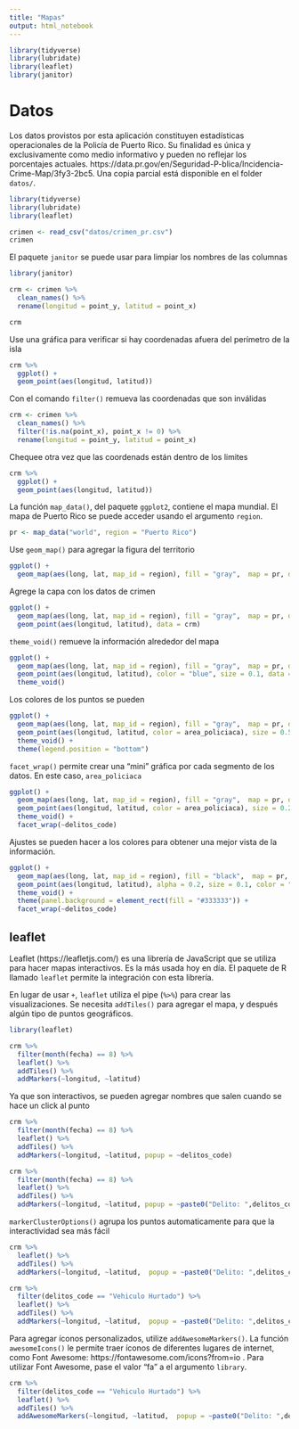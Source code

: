 ```yaml
---
title: "Mapas"
output: html_notebook
---
```


```r
library(tidyverse)
library(lubridate)
library(leaflet)
library(janitor)
```

# Datos

Los datos provistos por esta aplicación constituyen estadísticas operacionales de la Policía de Puerto Rico. Su finalidad es única y exclusivamente como medio informativo y pueden no reflejar los porcentajes actuales. https://data.pr.gov/en/Seguridad-P-blica/Incidencia-Crime-Map/3fy3-2bc5. Una copia parcial está disponible en el folder `datos/`.

```r
library(tidyverse)
library(lubridate)
library(leaflet)
```

```r
crimen <- read_csv("datos/crimen_pr.csv")
crimen
```

El paquete `janitor` se puede usar para limpiar los nombres de las columnas

```r
library(janitor)

crm <- crimen %>%
  clean_names() %>%
  rename(longitud = point_y, latitud = point_x)

crm
```

Use una gráfica para verificar si hay coordenadas afuera del perímetro de la isla

```r
crm %>%
  ggplot() +
  geom_point(aes(longitud, latitud))
```

Con el comando `filter()` remueva las coordenadas que son inválidas

```r
crm <- crimen %>%
  clean_names() %>%
  filter(!is.na(point_x), point_x != 0) %>%
  rename(longitud = point_y, latitud = point_x)
```

Chequee otra vez que las coordenads están dentro de los limites

```r
crm %>%
  ggplot() +
  geom_point(aes(longitud, latitud))
```

La función `map_data()`, del paquete `ggplot2`, contiene el mapa mundial.  El mapa de Puerto Rico se puede acceder usando el argumento `region`.

```r
pr <- map_data("world", region = "Puerto Rico")
```

Use `geom_map()` para agregar la figura del territorio

```r
ggplot() +
  geom_map(aes(long, lat, map_id = region), fill = "gray",  map = pr, data = pr) 
```

Agrege la capa con los datos de crimen 

```r
ggplot() +
  geom_map(aes(long, lat, map_id = region), fill = "gray",  map = pr, data = pr) +
  geom_point(aes(longitud, latitud), data = crm)
```

`theme_void()` remueve la información alrededor del mapa

```r
ggplot() +
  geom_map(aes(long, lat, map_id = region), fill = "gray",  map = pr, data = pr) +
  geom_point(aes(longitud, latitud), color = "blue", size = 0.1, data = crm) +
  theme_void() 
```

Los colores de los puntos se pueden 

```r
ggplot() +
  geom_map(aes(long, lat, map_id = region), fill = "gray",  map = pr, data = pr) +
  geom_point(aes(longitud, latitud, color = area_policiaca), size = 0.5, data = crm) +
  theme_void() +
  theme(legend.position = "bottom")
```

`facet_wrap()` permite crear una "mini" gráfica por cada segmento de los datos.  En este caso, `area_policiaca`

```r
ggplot() +
  geom_map(aes(long, lat, map_id = region), fill = "gray",  map = pr, data = pr) +
  geom_point(aes(longitud, latitud, color = area_policiaca), size = 0.2, data = crm) +
  theme_void() +
  facet_wrap(~delitos_code)
```

Ajustes se pueden hacer a los colores para obtener una mejor vista de la información.

```r
ggplot() +
  geom_map(aes(long, lat, map_id = region), fill = "black",  map = pr, data = pr) +
  geom_point(aes(longitud, latitud), alpha = 0.2, size = 0.1, color = "#ffff00", data = crm) +
  theme_void() +
  theme(panel.background = element_rect(fill = "#333333")) +
  facet_wrap(~delitos_code)
```

## leaflet

Leaflet (https://leafletjs.com/) es una librería de JavaScript que se utiliza para hacer mapas interactivos.  Es la más usada hoy en día.  El paquete de R llamado `leaflet` permite la integración con esta librería.  

En lugar de usar `+`, `leaflet` utiliza el pipe (`%>%`) para crear las visualizaciones.  Se necesita `addTiles()` para agregar el mapa, y después algún tipo de puntos geográficos.

```r
library(leaflet)

crm %>%
  filter(month(fecha) == 8) %>%
  leaflet() %>%
  addTiles() %>%
  addMarkers(~longitud, ~latitud)
```

Ya que son interactivos, se pueden agregar nombres que salen cuando se hace un click al punto

```r
crm %>%
  filter(month(fecha) == 8) %>%
  leaflet() %>%
  addTiles() %>%
  addMarkers(~longitud, ~latitud, popup = ~delitos_code)
```


```r
crm %>%
  filter(month(fecha) == 8) %>%
  leaflet() %>%
  addTiles() %>%
  addMarkers(~longitud, ~latitud, popup = ~paste0("Delito: ",delitos_code))
```

`markerClusterOptions()` agrupa los puntos automaticamente para que la interactividad sea más fácil

```r
crm %>%
  leaflet() %>%
  addTiles() %>%
  addMarkers(~longitud, ~latitud,  popup = ~paste0("Delito: ",delitos_code), clusterOptions = markerClusterOptions())
```


```r
crm %>%
  filter(delitos_code == "Vehiculo Hurtado") %>%
  leaflet() %>%
  addTiles() %>%
  addMarkers(~longitud, ~latitud,  popup = ~paste0("Delito: ",delitos_code), clusterOptions = markerClusterOptions())
```

Para agregar íconos personalizados, utilize `addAwesomeMarkers()`.  La función `awesomeIcons()` le permite traer íconos de diferentes lugares de internet, como Font Awesome: https://fontawesome.com/icons?from=io . Para utilizar Font Awesome, pase el valor "fa" a el argumento `library`.

```r
crm %>%
  filter(delitos_code == "Vehiculo Hurtado") %>%
  leaflet() %>%
  addTiles() %>%
  addAwesomeMarkers(~longitud, ~latitud,  popup = ~paste0("Delito: ",delitos_code), clusterOptions = markerClusterOptions(), icon = awesomeIcons(icon = "fa-car", library = "fa"))
```

